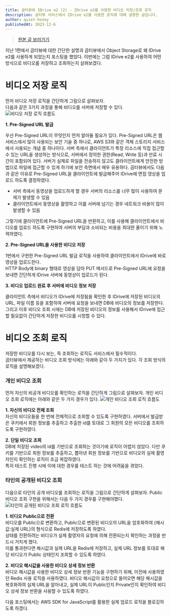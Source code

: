 ```yaml
---
title: 곰터뷰와 IDrive e2 (2) - IDrive e2를 사용한 비디오 저장/조회 로직
description: 곰터뷰 서비스에서 IDrive e2를 사용한 로직에 대해 설명한 글입니다.
author: quiet-honey
publishedAt: 2023-12-6
---
```


> [원본 글 보러가기](https://lildev.tistory.com/179)

지난 1편에서 곰터뷰에 대한 간단한 설명과 곰터뷰에서 Object Storage로 왜 IDrive e2를 사용하게 되었는지 포스팅을 했었다. 이번에는 그럼 IDrive e2를 사용하여 어떤 방식으로 비디오를 저장하고 조회하는지 살펴보겠다.

# 비디오 저장 로직

먼저 비디오 저장 로직을 간단하게 그림으로 살펴보자.  
다음과 같은 3가지 과정을 통해 비디오를 서버에 저장할 수 있다.
![비디오 저장 로직 흐름도](https://img1.daumcdn.net/thumb/R1280x0/?scode=mtistory2&fname=https%3A%2F%2Fblog.kakaocdn.net%2Fdn%2FbJiBgo%2FbtsBqzGzNXK%2F7rFpkgMwhQykOrEGwnYJp0%2Fimg.png)

**1. Pre-Signed URL 발급**

우선 Pre-Signed URL이 무엇인지 먼저 알아둘 필요가 있다.
Pre-Signed URL은 웹 서비스에서 많이 사용되는 보안 기술 중 하나로, AWS S3와 같은 객체 스토리지 서비스에서 사용되는 개념 중 하나이다. 서버 측에서 클라이언트가 특정 리소스에 직접 접근할 수 있는 URL을 생성하는 방식으로, 서버에서 정의한 권한(Read, Write 등)과 만료 시간이 포함되어 있다. 서버거 실제로 파일을 전송하지 않고도 클라이언트에게 안전한 방법으로 파일에 접근할 수 있게 하기에 보안 측면에서 매우 유용하다.
곰터뷰에서도 다음과 같은 이유로 Pre-Signed URL을 클라이언트에 발급해주어 IDrive에 면접 영상을 업로드 하도록 결정하였다.

- 서버 측에서 동영상을 업로드하게 할 경우 서버의 리소스를 너무 많이 사용하여 문제가 발생할 수 있음
- 클라이언트에서 동영상을 촬영하고 이를 서버에 넘기는 경우 네트워크 비용이 많이 발생할 수 있음

그렇기에 클라이언트에 Pre-Signed URL을 반환하고, 이를 사용해 클라이언트에서 비디오를 업로드 하도록 구현하여 서버의 부담과 소비되는 비용을 최대한 줄이기 위해 노력하였다.

**2. Pre-Signed URL을 사용한 비디오 저장**

1번에서 구현한 Pre-Signed URL 발급 로직을 사용하여 클라이언트에서 IDrive에 바로 영상을 업로드한다.  
HTTP Body에 binary 형태로 영상을 담아 PUT 메서드로 Pre-Signed URL에 요청을 보내면 간단하게 IDrive 서버에 동영상이 업로드가 된다.

**3. 비디오 업로드 완료 후 서버에 비디오 정보 저장**

클라이언트 측에서 비디오가 IDrive에 저장됨을 확인한 후 IDrive에 저장된 비디오의 URL, 파일 이름 등을 포함하여 서버에 요청을 보내면 DB에 비디오의 정보를 저장한다.  
그리고 이후 비디오 조회 시에는 DB에 저장된 비디오의 정보를 사용해서 IDrive에 접근할 필요없이 간단하게 저장한 비디오를 시청할 수 있다.

# 비디오 조회 로직

저장한 비디오를 다시 보는, 즉 조회하는 로직도 서비스에서 필수적이다.  
곰터뷰에서 제공하는 비디오 조회 방식에는 아래와 같이 두 가지가 있다. 각 조회 방식의 로직을 설명해보겠다.

### 개인 비디오 조회

먼저 자신의 비공개 비디오를 확인하는 로직을 간단하게 그림으로 살펴보자. 개인 비디오 조회 로직에는 아래와 같은 두 가지 경우가 있다.
![개인 비디오 조회 로직 흐름도](https://img1.daumcdn.net/thumb/R1280x0/?scode=mtistory2&fname=https%3A%2F%2Fblog.kakaocdn.net%2Fdn%2FpmN3s%2FbtsBrOjaYoC%2FHFrPhCwlqrFp7SJG6ltxVk%2Fimg.png)

**1. 자신의 비디오 전체 조회**  
자신의 비디오들을 한 번에 전체적으로 조회할 수 있도록 구현하였다. 서버에서 발급받은 쿠키에서 회원 정보를 추출하고 추출한 id를 토대로 그 회원의 모든 비디오를 조회하도록 구현하였다.

**2. 단일 비디오 조회**  
DB에 저장된 video의 id를 기반으로 조회하는 것이기에 로직이 어렵지 않았다. 다만 쿠키를 기반으로 회원 정보를 추출하고, 뽑아낸 회원 정보를 기반으로 비디오의 실제 촬영자인지 확인하는 로직이 조금 복잡하였다.  
특히 테스트 진행 시에 이에 대한 경우를 테스트 하는 것에 어려움을 겪었다.

### 타인의 공개된 비디오 조회

다음으로 타인의 공개 비디오를 조회하는 로직을 그림으로 간단하게 살펴보자. Public 비디오 조회 구현을 위해서는 다음 두 가지 경우를 구현해야했다.
![타인의 공개된 비디오 조회 로직 흐름도](https://img1.daumcdn.net/thumb/R1280x0/?scode=mtistory2&fname=https%3A%2F%2Fblog.kakaocdn.net%2Fdn%2FbcbwUN%2FbtsBxdBSyWD%2FdXRaPlTrhVKdDNZZVupRv0%2Fimg.png)

**1. 비디오 Public으로 전환**  
비디오를 Public으로 변환하고, Public으로 변환된 비디오의 URL을 암호화하여 {해시값:실제 URL}의 형식으로 Redis에 저장하도록 하였다.  
상태를 전환하려는 비디오가 실제 촬영자의 요청에 의해 전환되는지 확인하는 과정을 반드시 거치게 했다.  
이를 통과한다면 해시값과 실제 URL을 Redis에 저장하고, 실제 URL 정보를 토대로 해당 비디오가 Public 상태인지 조회할 수 있도록 하였다.

**2. 비디오 해시값을 사용한 비디오 상세 정보 반환**  
비디오 해시값을 사용한 비디오 상세 정보 반환 기능을 구현하기 위해, 이전에 사용하였던 Redis 사용 로직을 사용하였다.
비디오 해시값이 요청으로 들어오면 해당 해시값을 복호화하여 실제 URL을 알아내고, 실제 URL이 Public인지 Private인지 확인하여 비디오 상세 정보 반환을 사용할 수 있도록 하였다.

다음 포스팅에서는 AWS SDK for JavaScript를 활용한 실제 업로드 로직을 블로깅하도록 하겠다.
